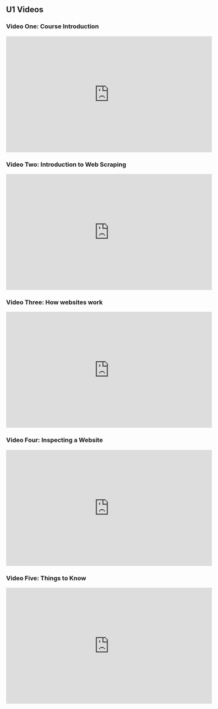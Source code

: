 ## U1 Videos {.unnumbered}

### Video One: Course Introduction

<iframe width="560" height="315" src="https://www.youtube.com/embed/3emZUvgJJdY?si=8skF78c_A2cRY0dY" title="YouTube video player" frameborder="0" allow="accelerometer; autoplay; clipboard-write; encrypted-media; gyroscope; picture-in-picture; web-share" referrerpolicy="strict-origin-when-cross-origin" allowfullscreen></iframe>

### Video Two: Introduction to Web Scraping

<iframe width="560" height="315" src="https://www.youtube.com/embed/6B7noM3bzzw?si=eVSGJJWbtnaAg9Uj" title="YouTube video player" frameborder="0" allow="accelerometer; autoplay; clipboard-write; encrypted-media; gyroscope; picture-in-picture; web-share" referrerpolicy="strict-origin-when-cross-origin" allowfullscreen></iframe>

### Video Three: How websites work

<iframe width="560" height="315" src="https://www.youtube.com/embed/3D4Fxx74SHU?si=xewrYcnAaD8vsCFk" title="YouTube video player" frameborder="0" allow="accelerometer; autoplay; clipboard-write; encrypted-media; gyroscope; picture-in-picture; web-share" referrerpolicy="strict-origin-when-cross-origin" allowfullscreen></iframe>

### Video Four: Inspecting a Website

<iframe width="560" height="315" src="https://www.youtube.com/embed/inuPyPlc6fs?si=enu_JaLjW-Y0hBGd" title="YouTube video player" frameborder="0" allow="accelerometer; autoplay; clipboard-write; encrypted-media; gyroscope; picture-in-picture; web-share" referrerpolicy="strict-origin-when-cross-origin" allowfullscreen></iframe>

### Video Five: Things to Know
<iframe width="560" height="315" src="https://www.youtube.com/embed/QNr5xDoG2NE?si=6NVgzwBOeW4zrI3l" title="YouTube video player" frameborder="0" allow="accelerometer; autoplay; clipboard-write; encrypted-media; gyroscope; picture-in-picture; web-share" referrerpolicy="strict-origin-when-cross-origin" allowfullscreen></iframe>